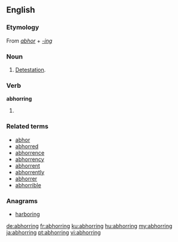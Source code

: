 ==English==

===Etymology===
From ''[[abhor]]'' + ''[[-ing]]''

===Noun===
{{en-noun|-|s}}
# [[detestation|Detestation]].

===Verb===
'''abhorring'''
# {{present participle of|[[abhor]]}}

===Related terms===
* [[abhor]]
* [[abhorred]]
* [[abhorrence]]
* [[abhorrency]]
* [[abhorrent]]
* [[abhorrently]]
* [[abhorrer]]
* [[abhorrible]]

===Anagrams===
* [[harboring#English|harboring]]

[[de:abhorring]]
[[fr:abhorring]]
[[ku:abhorring]]
[[hu:abhorring]]
[[my:abhorring]]
[[ja:abhorring]]
[[pt:abhorring]]
[[vi:abhorring]]